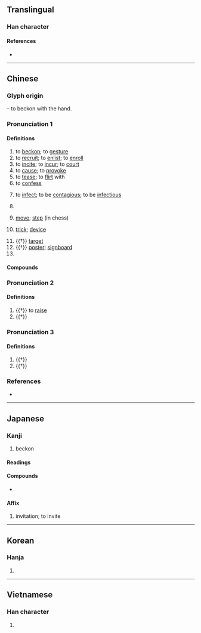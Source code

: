 {{character info}}
==Translingual==
{{stroke order|strokes=8}}

===Han character===
{{Han char|rn=64|rad=手|as=05|sn=8|four=57062|canj=QSHR|ids=⿰扌召}}

====References====
* {{Han ref|kx=0427.010|dkj=11968|dj=0775.050|hdz=31860.070|uh=62DB|ud=25307|bh=A9DB|bd=43483}}

----

==Chinese==
{{zh-forms}}

===Glyph origin===
{{Han etym}}
{{Han compound|手|alt1=扌|t1=hand|召|ls=psc|c1=s|c2=p}} – to beckon with the hand.

===Pronunciation 1===
{{zh-pron
|m=zhāo,er=y
|m_note=zhāor - “move, step; trick, device; poster, signboard”
|ma=zh-zhao.ogg
|c=ziu1
|h=pfs=chêu
|j=zau1
|md=ciĕu
|mn=qz,tw,xm,zz:chiau/qz,tw,xm,zz:chio
|mn_note=chiau - literary; chio - vernacular
|mn-t=zio1/ziê1/ziao1/ziou1
|mn-t_note=zio1/ziê1 - vernacular (ziê1 - Chaozhou); ziao1/ziou1 - literary (ziou1 - Chaozhou)
|w=
|mc=y
|oc=y
|cat=v,cls
}}

====Definitions====
{{zh-hanzi}}

# to [[beckon]]; to [[gesture]]
# to [[recruit]]; to [[enlist]]; to [[enroll]]
# to [[incite]]; to [[incur]]; to [[court]]
# to [[cause]]; to [[provoke]]
# to [[tease]]; to [[flirt]] with
# to [[confess]]
# {{lb|zh|dialectal}} to [[infect]]; to be [[contagious]]; to be [[infectious]]
# {{zh-alt-lb|著/着}} {{zh-classifier|[[move]]s or [[blow]]s (especially in martial arts)}}
# {{zh-alt-lb|著/着}} [[move]]; [[step]] (in chess)
# {{zh-alt-lb|著/着}} {{lb|zh|figuratively}} [[trick]]; [[device]]
# {{†}} [[target]]
# {{†}} [[poster]]; [[signboard]]
# {{surname|zh}}

====Compounds====
{{zh-der|招呼|招牌|屈招|套招|惹禍招殃|屢出新招|不打自招|妙招|惹罪招愆|惹禍招災|惹災招禍|惹是招非|俛首自招|徵招|弓招|布招兒|惹事招非|屈打成招|多方招撫|大招寺|供招|從實招來|奇招|女招的|坐產招夫|大招|大學聯招|大事招搖|出招|多言招悔|市招|惹禍招愆|假招子|不招|招賢|招喚|招商店|打招|招眼|招待|拆招|招提|招降納順|招伏|招盤|招羅|招兒|招降|招牌菜|招頭|招收|招嫁|招惹|招安|招搖撞騙|玩花招|招子|打招呼|招災攬禍|招狀|招咎|招懷|招門納婿|招女婿|招贅|招生|招貼畫|招架|招納|招風攬火|接招|招募|招漢子|招聲|招引|招展|招集|招攬|招笑兒|招魂|招商局|招招|招票|招手|招護|招租|招聘|招呼站|招徠|招人物議|招撫|招招手|成招|招股|招是惹非|招兵|招生簡章|招蜂引蝶|招駙馬|招帖|招花惹草|招軍買馬|招數|招致|招出|招邀|招隱|樹大招風|招搖|招復|砸招牌|招亡納叛|招財利市|招待券|招事|招權納賂|狠招|招權納賄|招式|招軍|招風耳|招搖過市|招颭|招涼|招魂旛|招風惹雨|招標|招人|招紙|招說|招認|招貼|新招牌|招降納叛|招賢納士|招打|招瞪|招怨|招是攬非|比武招親|毒招|招財進寶|招對|樹高招風|招親|招文袋|招解|招權納賕|招災|招兵買馬|目挑心招|招賢下士|招諭|招承|招風|揚幡招魂|掛招牌|挖耳當招|招風惹草|招領|招考|招禍|招架不住|招待所|招供|絕招|買馬招軍|聯招會|花枝招展|虛晃一招|過招|鬼花招|高招|聯招|金字招牌|難以招架|翻招|花招百出|角招|花招|耍花招|花枝招颭|納士招賢|中招}}

===Pronunciation 2===
{{zh-pron
|m=qiáo
|cat=v
}}

====Definitions====
{{zh-hanzi}}

# {{†}} to [[raise]]
# {{†}} {{zh-used in|招木}}

===Pronunciation 3===
{{zh-pron
|m=sháo
|cat=n
}}

====Definitions====
{{zh-hanzi}}

# {{†}} {{zh-alt-form|韶|ancient music at the time of {{w|Emperor Shun}}}}
# {{†}} {{zh-used in|招搖|tr=sháoyáo}}

===References===
* {{thcwd|3983}}

{{zh-cat|Intermediate|Martial arts}}

----

==Japanese==

===Kanji===
{{ja-kanji|grade=5|rs=手05}}

# beckon

====Readings====
{{ja-readings
|goon=しょう
|kanon=しょう
|kun=まね-く, まねき
}}

====Compounds====
{{der-top|Compounds}}
* {{ja-r|招来|しょうらい}}
{{der-bottom}}

====Affix====
{{ja-kanjitab|しょう|yomi=o}}
{{ja-pos|affix|しょう}}
# invitation; to invite

----

==Korean==

===Hanja===
{{ko-hanja|hangeul=[[초]], [[교]]|eumhun=|rv=cho, gyo|mr=ch'o, kyo|y=cho, kyo}}

# {{rfdef|ko|sort=手05}}

----

==Vietnamese==

===Han character===
{{vi-readings|reading=chiêu, cheo, gieo, treo, chạo, chắp, chiu, giẹo, reo|rs=手05}}

# {{rfdef|vi}}